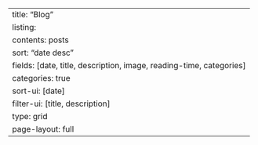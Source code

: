 ---
title: "Blog"
listing:
  contents: posts
  sort: "date desc"
  fields: [date, title, description, image, reading-time, categories]
  categories: true
  sort-ui: [date]
  filter-ui: [title, description]
  type: grid
page-layout: full
---